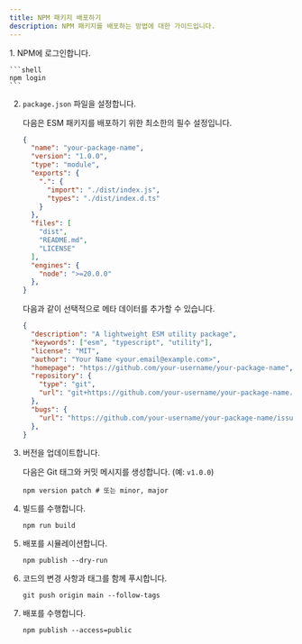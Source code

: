 ```yaml
---
title: NPM 패키지 배포하기
description: NPM 패키지를 배포하는 방법에 대한 가이드입니다.
---
```


<Steps>
1. NPM에 로그인합니다.

    ```shell
    npm login
    ```

2. `package.json` 파일을 설정합니다.

    다음은 ESM 패키지를 배포하기 위한 최소한의 필수 설정입니다.

    ```json title="package.json"
    {
      "name": "your-package-name",
      "version": "1.0.0",
      "type": "module",
      "exports": {
        ".": {
          "import": "./dist/index.js",
          "types": "./dist/index.d.ts"
        }
      },
      "files": [
        "dist",
        "README.md",
        "LICENSE"
      ],
      "engines": {
        "node": ">=20.0.0"
      },
    }
    ```

    다음과 같이 선택적으로 메타 데이터를 추가할 수 있습니다.

    ```json title="package.json"
    {
      "description": "A lightweight ESM utility package",
      "keywords": ["esm", "typescript", "utility"],
      "license": "MIT",
      "author": "Your Name <your.email@example.com>",
      "homepage": "https://github.com/your-username/your-package-name",
      "repository": {
        "type": "git",
        "url": "git+https://github.com/your-username/your-package-name.git"
      },
      "bugs": {
        "url": "https://github.com/your-username/your-package-name/issues"
      },
    }
    ```

3. 버전을 업데이트합니다.

    다음은 Git 태그와 커밋 메시지를 생성합니다. (예: `v1.0.0`)

    ```shell
    npm version patch # 또는 minor, major
    ```

4. 빌드를 수행합니다.

    ```shell
    npm run build
    ```

5. 배포를 시뮬레이션합니다.
   
    ```shell
    npm publish --dry-run
    ```

6. 코드의 변경 사항과 태그를 함께 푸시합니다.

    ```shell
    git push origin main --follow-tags
    ```

7. 배포를 수행합니다.

    ```shell
    npm publish --access=public
    ```
</Steps>
